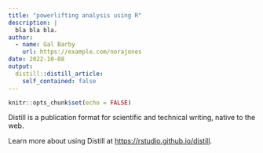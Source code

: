 ```yaml
---
title: "powerlifting analysis using R"
description: |
  bla bla bla.
author:
  - name: Gal Barby
    url: https://example.com/norajones
date: 2022-10-08
output:
  distill::distill_article:
    self_contained: false
---
```



```r
knitr::opts_chunk$set(echo = FALSE)
```

Distill is a publication format for scientific and technical writing, native to the web.

Learn more about using Distill at <https://rstudio.github.io/distill>.


